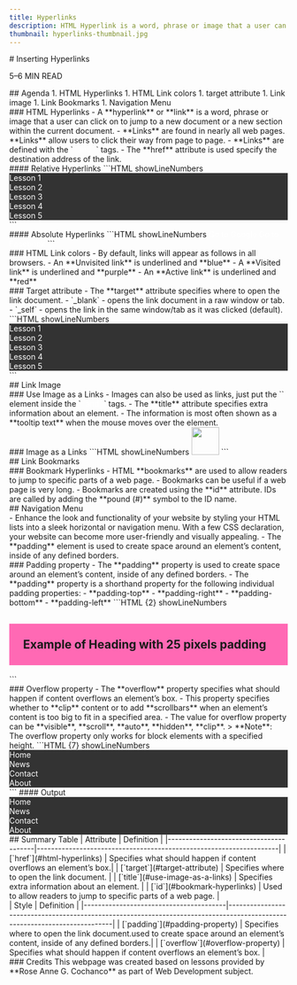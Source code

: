 ```yaml
---
title: Hyperlinks
description: HTML Hyperlink is a word, phrase or image that a user can click on to jump to a new document or a new section within the current document.
thumbnail: hyperlinks-thumbnail.jpg
---
```


<section>
# Inserting Hyperlinks
<p className="text-muted-foreground text-sm">5–6 MIN READ</p>
</section>
<section>
## Agenda
1. HTML Hyperlinks
1. HTML Link colors
1. target attribute
1. Link image
1. Link Bookmarks
1. Navigation Menu
</section>
<section>
### HTML Hyperlinks
- A **hyperlink** or **link** is a word, phrase or image that a user can click on to jump to a new document or a new section within the current document.
- **Links** are found in nearly all web pages. **Links** allow users to click their way from page to page.
- **Links** are defined with the `<a>` and `</a>` tags.
- The **href** attribute is used specify the destination address of the link.
</section>
<section>
#### Relative Hyperlinks
```HTML showLineNumbers
<body>
  <ul>
    <li><a href="lesson1.html">Lesson 1</a></li>
    <li><a href="lesson2.html">Lesson 2</a></li>
    <li><a href="lesson3.html">Lesson 3</a></li>
    <li><a href="lesson4.html">Lesson 4</a></li>
    <li><a href="lesson5.html">Lesson 5</a></li>
  </ul>
</body>
```
</section>
<section>
#### Absolute Hyperlinks
```HTML showLineNumbers
<body>
  <a href="https://www.google.com/">Go to Google</a>
  <a href="https://www.facebook.com/">Go to Facebook</a>
</body>
```
</section>
<section>
### HTML Link colors
- By default, links will appear as follows in all browsers.
  - An **Unvisited link** is underlined and **blue**
  - A **Visited link** is underlined and **purple**
  - An **Active link** is underlined and **red**
</section>
<section>
### Target attribute
- The **target** attribute specifies where to open the link document.
  - `_blank` - opens the link document in a raw window or tab.
  - `_self` - opens the link in the same window/tab as it was clicked (default).
```HTML showLineNumbers
<body>
  <ul>
    <li><a href="lesson1.html" target="_blank">Lesson 1</a></li>
    <li><a href="lesson2.html" target="_blank">Lesson 2</a></li>
    <li><a href="lesson3.html" target="_blank">Lesson 3</a></li>
    <li><a href="lesson4.html" target="_blank">Lesson 4</a></li>
    <li><a href="lesson5.html" target="_blank">Lesson 5</a></li>
  </ul>
</body>
```
</section>
<section>
## Link Image
<br />
### Use Image as a Links
- Images can also be used as links, just put the `<img />` element inside the `<a>` and `</a>` tags.
- The **title** attribute specifies extra information about an element.
- The information is most often shown as a **tooltip text** when the mouse moves over the element.
</section>
<section>
### Image as a Links
```HTML showLineNumbers
<body>
  <a href="https://www.google.com/">
    <img src="images/googlelogo.png" style="width: 50px; height: 50px;" />
  </a>
</body>
```
</section>
<section>
## Link Bookmarks
<br />
### Bookmark Hyperlinks
- HTML **bookmarks** are used to allow readers to jump to specific parts of a web page.
- Bookmarks can be useful if a web page is very long.
- Bookmarks are created using the **id** attribute. IDs are called by adding the **pound (#)** symbol to the ID name.
</section>
<section>
## Navigation Menu
<br />
- Enhance the look and functionality of your website by styling your HTML lists into a sleek horizontal or navigation menu. With a few CSS declaration, your website can become more user-friendly and visually appealing.
- The **padding** element is used to create space around an element’s content, inside of any defined borders.
</section>
<section>
### Padding property
- The **padding** property is used to create space around an element’s content, inside of any defined borders.
- The **padding** property is a shorthand property for the following individual padding properties:
    - **padding-top**
    - **padding-right**
    - **padding-bottom**
    - **padding-left**
```HTML {2} showLineNumbers
<body>
  <h1 style="background-color: hotpink; padding: 25px;">
    Example of Heading with 25 pixels padding
  </h1>
</body>
```
</section>
<section>
### Overflow property
- The **overflow** property specifies what should happen if content overflows an element’s box.
- This property specifies whether to **clip** content or to add **scrollbars** when an element’s content is too big to fit in a specified area.
- The value for overflow property can be **visible**, **scroll**, **auto**, **hidden**, **clip**.
> **Note**: The overflow property only works for block elements with a specified height.
```HTML {7} showLineNumbers
<head>
  <style type="text/css">
    ul {
      list-style-type: none; 
      margin: 0; 
      padding: 0; 
      overflow: hidden; 
      background-color: #333333;
    }

    li {
      display: block; 
      color: white; 
      text-align: center; 
      padding: 16px; 
      text-decoration: none; 
      float: left;
    }

    a {
      color: white; 
      text-decoration: none;
    }
  </style>
</head>
<body>
  <ul>
    <li>
      <a href="#home">Home</a>
    </li>
    <li>
      <a href="#news">News</a>
    </li>
    <li>
      <a href="#contact">Contact</a>
    </li>
    <li>
      <a href="#about">About</a>
    </li>
  </ul>
</body>
```
<MDXSeparator />
#### Output
<ul style={{listStyleType: "none", margin: "1rem 0 0 0", padding: 0, overflow: "hidden", backgroundColor: "#333333"}}>
  <li style={{display: "block", color: "white", textAlign: "center", padding: "16px", margin: 0, textDecoration: "none", float: "left"}}>
    <a href="#home" style={{color: "white", textDecoration: "none"}}>Home</a>
  </li>
  <li style={{display: "block", color: "white", textAlign: "center", padding: "16px", margin: 0, textDecoration: "none", float: "left"}}>
    <a href="#news" style={{color: "white", textDecoration: "none"}}>News</a>
  </li>
  <li style={{display: "block", color: "white", textAlign: "center", padding: "16px", margin: 0, textDecoration: "none", float: "left"}}>
    <a href="#contact" style={{color: "white", textDecoration: "none"}}>Contact</a>
  </li>
  <li style={{display: "block", color: "white", textAlign: "center", padding: "16px", margin: 0, textDecoration: "none", float: "left"}}>
    <a href="#about" style={{color: "white", textDecoration: "none"}}>About</a>
  </li>
</ul>
</section>
<section>
## Summary Table
<SummaryTable>
| Attribute                              | Definition                                                         |
|----------------------------------------|--------------------------------------------------------------------|
| [`href`](#html-hyperlinks)             | Specifies what should happen if content overflows an element’s box.| 
| [`target`](#target-attribute)          | Specifies where to open the link document.                         |
| [`title`](#use-image-as-a-links)       | Specifies extra information about an element.                      |
| [`id`](#bookmark-hyperlinks)           | Used to allow readers to jump to specific parts of a web page.     |
</SummaryTable>
</section>
<section>
<SummaryTable>
| Style                                  | Definition                                                                                                                |
|----------------------------------------|---------------------------------------------------------------------------------------------------------------------------|
| [`padding`](#padding-property)         | Specifies where to open the link document.used to create space around an element’s content, inside of any defined borders.|
| [`overflow`](#overflow-property)       | Specifies what should happen if content overflows an element’s box.                                                       |
</SummaryTable>
</section>

<section>
### Credits
This webpage was created based on lessons provided by **Rose Anne G. Cochanco** as part of Web Development subject.
</section>
